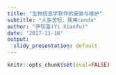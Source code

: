 ```yaml
---
title: "生物信息学软件的安装与维护"
subtitle: "人生苦短，我用conda"
author: "伊现富(Yi Xianfu)"
date: '2017-11-18'
output:
  slidy_presentation: default
---
```


```r
knitr::opts_chunk$set(eval=FALSE)
```
